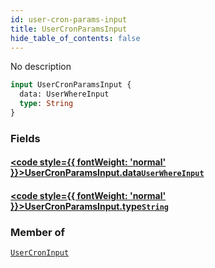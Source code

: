 ```yaml
---
id: user-cron-params-input
title: UserCronParamsInput
hide_table_of_contents: false
---
```








No description

```graphql
input UserCronParamsInput {
  data: UserWhereInput
  type: String
}
```


### Fields

#### [<code style={{ fontWeight: 'normal' }}>UserCronParamsInput.<b>data</b></code>](#)<Bullet />[`UserWhereInput`](/docs/api/inputs/user-where-input) <Badge class="secondary" text="input"/>
> 
> 

#### [<code style={{ fontWeight: 'normal' }}>UserCronParamsInput.<b>type</b></code>](#)<Bullet />[`String`](/docs/api/scalars/string) <Badge class="secondary" text="scalar"/>
> 
> 



### Member of

[`UserCronInput`](/docs/api/inputs/user-cron-input)  <Badge class="secondary" text="input"/>



